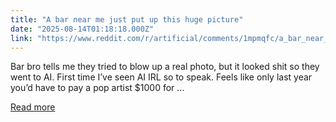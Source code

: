 ```yaml
---
title: "A bar near me just put up this huge picture"
date: "2025-08-14T01:18:18.000Z"
link: "https://www.reddit.com/r/artificial/comments/1mpmqfc/a_bar_near_me_just_put_up_this_huge_picture/"
---
```


Bar bro tells me they tried to blow up a real photo, but it looked shit so they went to AI. First time I’ve seen AI IRL so to speak. Feels like only last year you’d have to pay a pop artist $1000 for ...

[Read more](https://www.reddit.com/r/artificial/comments/1mpmqfc/a_bar_near_me_just_put_up_this_huge_picture/)
